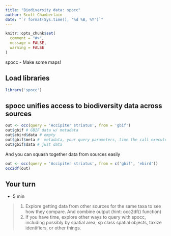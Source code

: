 ```yaml
---
title: "Biodiversity data: spocc"
author: Scott Chamberlain
date: "`r format(Sys.time(), '%d %B, %Y')`"
---
```


```r
knitr::opts_chunk$set(
  comment = "#>",
  message = FALSE,
  warning = FALSE
)
```

spocc - Make some maps!

## Load libraries

```r
library('spocc')
```

## spocc unifies access to biodiversity data across sources

```r
out <- occ(query = 'Accipiter striatus', from = 'gbif')
out$gbif # GBIF data w/ metadata
out$ebird$data # empty
out$gbif$meta #  metadata, your query parameters, time the call executed, etc. 
out$gbif$data # just data
```

And you can squash together data from sources easily

```r
out <- occ(query = 'Accipiter striatus', from = c('gbif', 'ebird'))
occ2df(out)
```

## Your turn

- 5 min

> 1. Explore getting data from other sources for the same taxa to see 
how they compare. And combine output (hint: occ2df() function)
> 2. If you have time, explore other ways to query with spocc, including
possibly by spatial area, sp class spatial objects, taxize identifiers,
or other things.
